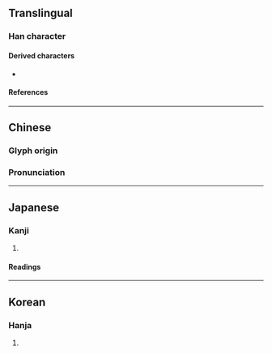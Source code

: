 {{also|岩}}
{{character info/new}}
==Translingual==

===Han character===
{{Han char|rn=46|rad=山|as=09|sn=12|four=60772|canj=RRRU,XRRRU|ids=⿱品山}}

====Derived characters====
* {{l|mul|[[𬤠]], [[澏]], [[癌]]}}

====References====
{{Han ref|kx=0316.290|dkj=08294|dj=0617.080|hdz=10787.020|uh=5D52}}

----

==Chinese==

===Glyph origin===
{{Han etyl}}

=== Pronunciation ===
{{zh-see|岩|v}}

----

==Japanese==

===Kanji===
{{ja-kanji|grade=|rs=山09}}

# {{defn|lang=ja|sort=山09}}

====Readings====
{{ja-readings|goon=げん|kanon=がん|kun=いわ,そびえる}}

----

==Korean==

===Hanja===
{{ko-hanja|hangeul=암|rv=am|mr=am}}

# {{defn|lang=ko|sort=山09}}